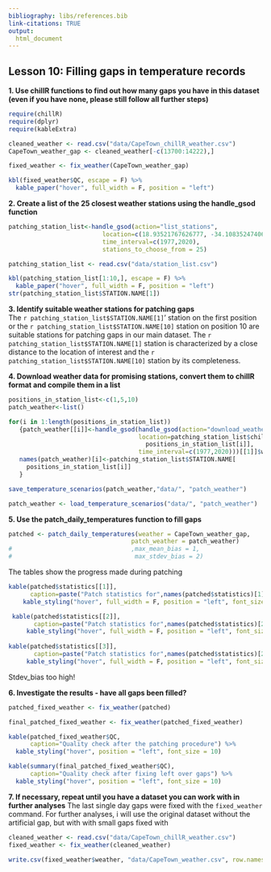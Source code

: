 ```yaml
---
bibliography: libs/references.bib
link-citations: TRUE
output: 
  html_document
---
```


## Lesson 10: Filling gaps in temperature records

**1. Use chillR functions to find out how many gaps you have in this dataset (even if you have none, please still follow all further steps)**

```r
require(chillR)
require(dplyr)
require(kableExtra)

cleaned_weather <- read.csv("data/CapeTown_chillR_weather.csv")
CapeTown_weather_gap <- cleaned_weather[-c(13700:14222),]
```

```r
fixed_weather <- fix_weather(CapeTown_weather_gap)
```

```r
kbl(fixed_weather$QC, escape = F) %>%
  kable_paper("hover", full_width = F, position = "left")
```

**2. Create a list of the 25 closest weather stations using the handle_gsod function**
```r
patching_station_list<-handle_gsod(action="list_stations",
                          location=c(18.93521767626777, -34.10835247406239),
                          time_interval=c(1977,2020),
                          stations_to_choose_from = 25)

```

```r
patching_station_list <- read.csv("data/station_list.csv")

kbl(patching_station_list[1:10,], escape = F) %>%
  kable_paper("hover", full_width = F, position = "left")
str(patching_station_list$STATION.NAME[1])
```



**3. Identify suitable weather stations for patching gaps**\
The ``r patching_station_list$STATION.NAME[1]``' station on the first position or the ``r patching_station_list$STATION.NAME[10]`` station on position 10 are suitable stations for patching gaps in our main dataset. The ``r patching_station_list$STATION.NAME[1]`` station is characterized by a close distance to the location of interest and the ``r patching_station_list$STATION.NAME[10]`` station by its completeness.

**4. Download weather data for promising stations, convert them to chillR format and compile them in a list**

```r
positions_in_station_list<-c(1,5,10)
patch_weather<-list()

for(i in 1:length(positions_in_station_list))
   {patch_weather[[i]]<-handle_gsod(handle_gsod(action="download_weather",
                                    location=patching_station_list$chillR_code[
                                      positions_in_station_list[i]],
                                    time_interval=c(1977,2020)))[[1]]$weather
   names(patch_weather)[i]<-patching_station_list$STATION.NAME[
     positions_in_station_list[i]]
   }
```

```r
save_temperature_scenarios(patch_weather,"data/", "patch_weather")
```

```r
patch_weather <- load_temperature_scenarios("data/", "patch_weather")
```

**5. Use the patch_daily_temperatures function to fill gaps**

```r
patched <- patch_daily_temperatures(weather = CapeTown_weather_gap,
                                  patch_weather = patch_weather)
#                                 ,max_mean_bias = 1,
#                                  max_stdev_bias = 2)
```

The tables show the progress made during patching
```r
kable(patched$statistics[[1]],
      caption=paste("Patch statistics for",names(patched$statistics)[1])) %>%
    kable_styling("hover", full_width = F, position = "left", font_size = 10)

 kable(patched$statistics[[2]],
       caption=paste("Patch statistics for",names(patched$statistics)[2])) %>%
     kable_styling("hover", full_width = F, position = "left", font_size = 10)
 
kable(patched$statistics[[3]],
       caption=paste("Patch statistics for",names(patched$statistics)[2])) %>%
     kable_styling("hover", full_width = F, position = "left", font_size = 10)
```

Stdev_bias too high!

**6. Investigate the results - have all gaps been filled?**

```r
patched_fixed_weather <- fix_weather(patched)

final_patched_fixed_weather <- fix_weather(patched_fixed_weather)

```

```r
kable(patched_fixed_weather$QC,
      caption="Quality check after the patching procedure") %>%
  kable_styling("hover", position = "left", font_size = 10)

kable(summary(final_patched_fixed_weather$QC),
      caption="Quality check after fixing left over gaps") %>%
  kable_styling("hover", position = "left", font_size = 10)

```

**7. If necessary, repeat until you have a dataset you can work with in further analyses**
The last single day gaps were fixed with the `fixed_weather` command. For further analyses, i will use the original dataset without the artificial gap, but with with small gaps fixed with

```r
cleaned_weather <- read.csv("data/CapeTown_chillR_weather.csv")
fixed_weather <- fix_weather(cleaned_weather)
```
```r
write.csv(fixed_weather$weather, "data/CapeTown_weather.csv", row.names=FALSE)
```